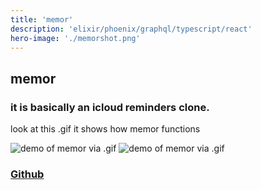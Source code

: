 ```yaml
---
title: 'memor'
description: 'elixir/phoenix/graphql/typescript/react'
hero-image: './memorshot.png'
---
```


## memor

### it is basically an icloud reminders clone.

look at this .gif it shows how memor functions

![demo of memor via .gif](./memor.gif)
![demo of memor via .gif](https://i.imgur.com/NqULzHG.gif)
### [Github](https://github.com/koashima/memor)